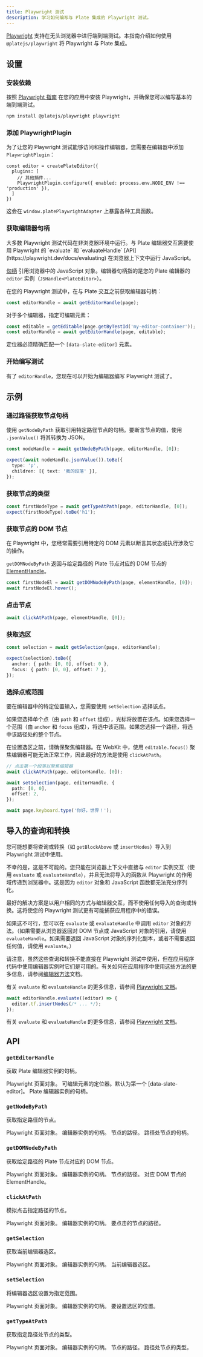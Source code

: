 ```yaml
---
title: Playwright 测试
description: 学习如何编写与 Plate 集成的 Playwright 测试。
---
```


[Playwright](https://playwright.dev/) 支持在无头浏览器中进行端到端测试。本指南介绍如何使用 `@platejs/playwright` 将 Playwright 与 Plate 集成。

## 设置

<Steps>

### 安装依赖

按照 [Playwright 指南](https://playwright.dev/docs/intro) 在您的应用中安装 Playwright，并确保您可以编写基本的端到端测试。

```bash
npm install @platejs/playwright playwright
```

### 添加 PlaywrightPlugin

为了让您的 Playwright 测试能够访问和操作编辑器，您需要在编辑器中添加 `PlaywrightPlugin`：

```tsx
const editor = createPlateEditor({
  plugins: [
    // 其他插件...
    PlaywrightPlugin.configure({ enabled: process.env.NODE_ENV !== 'production' }),
  ]
})
```

这会在 `window.platePlaywrightAdapter` 上暴露各种工具函数。

### 获取编辑器句柄

<Callout type="info" title="什么是编辑器句柄？">
  大多数 Playwright 测试代码在非浏览器环境中运行。与 Plate 编辑器交互需要使用 Playwright 的 `evaluate` 和 `evaluateHandle` [API](https://playwright.dev/docs/evaluating) 在浏览器上下文中运行 JavaScript。

  [句柄](https://playwright.dev/docs/handles) 引用浏览器中的 JavaScript 对象。编辑器句柄指的是您的 Plate 编辑器的 `editor` 实例（`JSHandle<PlateEditor>`）。
</Callout>

在您的 Playwright 测试中，在与 Plate 交互之前获取编辑器句柄：

```ts
const editorHandle = await getEditorHandle(page);
```

对于多个编辑器，指定可编辑元素：

```ts
const editable = getEditable(page.getByTestId('my-editor-container'));
const editorHandle = await getEditorHandle(page, editable);
```

定位器必须精确匹配一个 `[data-slate-editor]` 元素。

### 开始编写测试

有了 `editorHandle`，您现在可以开始为编辑器编写 Playwright 测试了。

</Steps>

## 示例

### 通过路径获取节点句柄

使用 `getNodeByPath` 获取引用特定路径节点的句柄。要断言节点的值，使用 `.jsonValue()` 将其转换为 JSON。

```ts
const nodeHandle = await getNodeByPath(page, editorHandle, [0]);

expect(await nodeHandle.jsonValue()).toBe({
  type: 'p',
  children: [{ text: '我的段落' }],
});
```

### 获取节点的类型

```ts
const firstNodeType = await getTypeAtPath(page, editorHandle, [0]);
expect(firstNodeType).toBe('h1');
```

### 获取节点的 DOM 节点

在 Playwright 中，您经常需要引用特定的 DOM 元素以断言其状态或执行涉及它的操作。

`getDOMNodeByPath` 返回与给定路径的 Plate 节点对应的 DOM 节点的 [ElementHandle](https://playwright.dev/docs/api/class-elementhandle)。

```ts
const firstNodeEl = await getDOMNodeByPath(page, elementHandle, [0]);
await firstNodeEl.hover();
```

### 点击节点

```ts
await clickAtPath(page, elementHandle, [0]);
```

### 获取选区

```ts
const selection = await getSelection(page, editorHandle);

expect(selection).toBe({
  anchor: { path: [0, 0], offset: 0 },
  focus: { path: [0, 0], offset: 7 },
});
```

### 选择点或范围

要在编辑器中的特定位置输入，您需要使用 `setSelection` 选择该点。

如果您选择单个点（由 `path` 和 `offset` 组成），光标将放置在该点。如果您选择一个范围（由 `anchor` 和 `focus` 组成），将选中该范围。如果您选择一个路径，将选中该路径处的整个节点。

在设置选区之前，请确保聚焦编辑器。在 WebKit 中，使用 `editable.focus()` 聚焦编辑器可能无法正常工作，因此最好的方法是使用 `clickAtPath`。

```ts
// 点击第一个段落以聚焦编辑器
await clickAtPath(page, editorHandle, [0]);

await setSelection(page, editorHandle, {
  path: [0, 0],
  offset: 2,
});

await page.keyboard.type('你好，世界！');
```

## 导入的查询和转换

您可能想要将查询或转换（如 `getBlockAbove` 或 `insertNodes`）导入到 Playwright 测试中使用。

不幸的是，这是不可能的。您只能在浏览器上下文中直接与 `editor` 实例交互（使用 `evaluate` 或 `evaluateHandle`），并且无法将导入的函数从 Playwright 的作用域传递到浏览器中。这是因为 `editor` 对象和 JavaScript 函数都无法充分序列化。

最好的解决方案是以用户相同的方式与编辑器交互，而不使用任何导入的查询或转换。这将使您的 Playwright 测试更有可能捕获应用程序中的错误。

如果这不可行，您可以在 `evaluate` 或 `evaluateHandle` 中调用 `editor` 对象的方法。（如果需要从浏览器返回对 DOM 节点或 JavaScript 对象的引用，请使用 `evaluateHandle`。如果需要返回 JavaScript 对象的序列化副本，或者不需要返回任何值，请使用 `evaluate`。）

请注意，虽然这些查询和转换不能直接在 Playwright 测试中使用，但在应用程序代码中使用编辑器实例时它们是可用的。有关如何在应用程序中使用这些方法的更多信息，请参阅[编辑器方法](/docs/editor-methods)文档。

有关 `evaluate` 和 `evaluateHandle` 的更多信息，请参阅 [Playwright 文档](https://playwright.dev/docs/evaluating)。

```ts
await editorHandle.evaluate((editor) => {
  editor.tf.insertNodes(/* ... */);
});
```

有关 `evaluate` 和 `evaluateHandle` 的更多信息，请参阅 [Playwright 文档](https://playwright.dev/docs/evaluating)。

## API

### `getEditorHandle`

获取 Plate 编辑器实例的句柄。

<API name="getEditorHandle">
<APIParameters>
  <APIItem name="page" type="Page">
    Playwright 页面对象。
  </APIItem>
  <APIItem name="editable" type="Locator" optional>
    可编辑元素的定位器。默认为第一个 [data-slate-editor]。
  </APIItem>
</APIParameters>

<APIReturns type="EditorHandle">
  Plate 编辑器实例的句柄。
</APIReturns>
</API>

### `getNodeByPath`

获取指定路径的节点。

<API name="getNodeByPath">
<APIParameters>
  <APIItem name="page" type="Page">
    Playwright 页面对象。
  </APIItem>
  <APIItem name="editorHandle" type="EditorHandle">
    编辑器实例的句柄。
  </APIItem>
  <APIItem name="path" type="Path">
    节点的路径。
  </APIItem>
</APIParameters>

<APIReturns type="JSHandle<TNode>">
    路径处节点的句柄。
</APIReturns>
</API>

### `getDOMNodeByPath`

获取给定路径的 Plate 节点对应的 DOM 节点。

<API name="getDOMNodeByPath">
<APIParameters>
  <APIItem name="page" type="Page">
    Playwright 页面对象。
  </APIItem>
  <APIItem name="editorHandle" type="EditorHandle">
    编辑器实例的句柄。
  </APIItem>
  <APIItem name="path" type="Path">
    节点的路径。
  </APIItem>
</APIParameters>

<APIReturns type="ElementHandle">
    对应 DOM 节点的 ElementHandle。
</APIReturns>
</API>

### `clickAtPath`

模拟点击指定路径的节点。

<API name="clickAtPath">
<APIParameters>
  <APIItem name="page" type="Page">
    Playwright 页面对象。
  </APIItem>
  <APIItem name="editorHandle" type="EditorHandle">
    编辑器实例的句柄。
  </APIItem>
  <APIItem name="path" type="Path">
    要点击的节点的路径。
  </APIItem>
</APIParameters>
</API>

### `getSelection`

获取当前编辑器选区。

<API name="getSelection">
<APIParameters>
  <APIItem name="page" type="Page">
    Playwright 页面对象。
  </APIItem>
  <APIItem name="editorHandle" type="EditorHandle">
    编辑器实例的句柄。
  </APIItem>
</APIParameters>

<APIReturns type="Selection">
    当前编辑器选区。
</APIReturns>
</API>

### `setSelection`

将编辑器选区设置为指定范围。

<API name="setSelection">
<APIParameters>
  <APIItem name="page" type="Page">
    Playwright 页面对象。
  </APIItem>
  <APIItem name="editorHandle" type="EditorHandle">
    编辑器实例的句柄。
  </APIItem>
  <APIItem name="at" type="Location">
    要设置选区的位置。
  </APIItem>
</APIParameters>
</API>

### `getTypeAtPath`

获取指定路径处节点的类型。

<API name="getTypeAtPath">
<APIParameters>
  <APIItem name="page" type="Page">
    Playwright 页面对象。
  </APIItem>
  <APIItem name="editorHandle" type="EditorHandle">
    编辑器实例的句柄。
  </APIItem>
  <APIItem name="path" type="Path">
    节点的路径。
  </APIItem>
</APIParameters>

<APIReturns type="string">
  路径处节点的类型。
</APIReturns>
</API>
